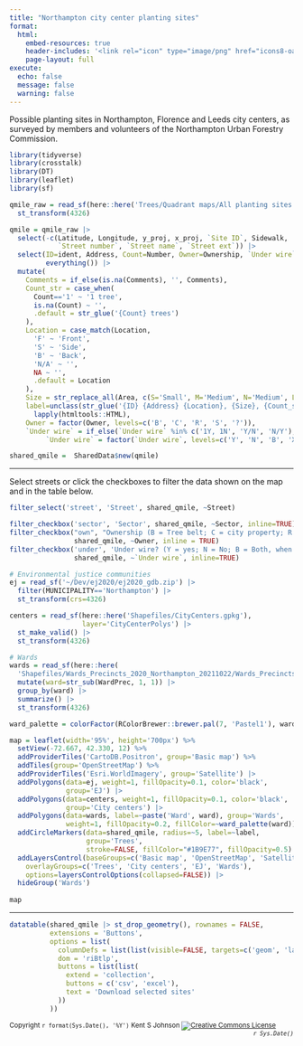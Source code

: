 ```yaml
---
title: "Northampton city center planting sites"
format:
  html:
    embed-resources: true
    header-includes: '<link rel="icon" type="image/png" href="icons8-oak-tree-48.png">'
    page-layout: full
execute:
  echo: false
  message: false
  warning: false
---
```

<style>
.dataTables_info {
    padding-right: 20px;
}

/* Make the Street selector draw on top of the map's zoom control */
.selectize-dropdown {
    z-index: 2000;
}
</style>

Possible planting sites in Northampton, Florence and Leeds city centers,
as surveyed by members and volunteers of the 
Northampton Urban Forestry Commission.

```r
library(tidyverse)
library(crosstalk)
library(DT)
library(leaflet)
library(sf)
```

```r
qmile_raw = read_sf(here::here('Trees/Quadrant maps/All planting sites with data.gpkg')) |> 
  st_transform(4326)

qmile = qmile_raw |> 
  select(-c(Latitude, Longitude, y_proj, x_proj, `Site ID`, Sidewalk,
            `Street number`, `Street name`, `Street ext`)) |> 
  select(ID=ident, Address, Count=Number, Owner=Ownership, `Under wire`, Location, 
         everything()) |> 
  mutate(
    Comments = if_else(is.na(Comments), '', Comments),
    Count_str = case_when(
      Count=='1' ~ '1 tree',
      is.na(Count) ~ '',
      .default = str_glue('{Count} trees')
    ),
    Location = case_match(Location,
      'F' ~ 'Front',
      'S' ~ 'Side',
      'B' ~ 'Back',
      'N/A' ~ '',
      NA ~ '',
      .default = Location
    ),
    Size = str_replace_all(Area, c(S='Small', M='Medium', N='Medium', L='Large')),
    label=unclass(str_glue('{ID} {Address} {Location}, {Size}, {Count_str}<br>{Comments}')) |>
      lapply(htmltools::HTML),
    Owner = factor(Owner, levels=c('B', 'C', 'R', 'S', '?')),
    `Under wire` = if_else(`Under wire` %in% c('1Y, 1N', 'Y/N', 'N/Y'), 'B', `Under wire`),
         `Under wire` = factor(`Under wire`, levels=c('Y', 'N', 'B', 'X', '?')))

shared_qmile =  SharedData$new(qmile)
```

---

Select streets or click the checkboxes to filter the data shown on the map and in the table below.

```r
filter_select('street', 'Street', shared_qmile, ~Street)

filter_checkbox('sector', 'Sector', shared_qmile, ~Sector, inline=TRUE)
filter_checkbox("own", "Ownership (B = Tree belt; C = city property; R = ROW; S = Setback; ? = uncertain)", 
                shared_qmile, ~Owner, inline = TRUE)
filter_checkbox('under', 'Under wire? (Y = yes; N = No; B = Both, when > 1 tree; X = next to)', 
                shared_qmile, ~`Under wire`, inline=TRUE)

# Environmental justice communities
ej = read_sf('~/Dev/ej2020/ej2020_gdb.zip') |> 
  filter(MUNICIPALITY=='Northampton') |> 
  st_transform(crs=4326)

centers = read_sf(here::here('Shapefiles/CityCenters.gpkg'), 
                  layer='CityCenterPolys') |> 
  st_make_valid() |> 
  st_transform(4326)

# Wards
wards = read_sf(here::here(
  'Shapefiles/Wards_Precincts_2020_Northampton_20211022/Wards_Precincts_2020_Northampton.shp')) |> 
  mutate(ward=str_sub(WardPrec, 1, 1)) |> 
  group_by(ward) |> 
  summarize() |> 
  st_transform(4326)

ward_palette = colorFactor(RColorBrewer::brewer.pal(7, 'Pastel1'), wards$ward)

map = leaflet(width='95%', height='700px') %>% 
  setView(-72.667, 42.330, 12) %>% 
  addProviderTiles('CartoDB.Positron', group='Basic map') %>% 
  addTiles(group='OpenStreetMap') %>% 
  addProviderTiles('Esri.WorldImagery', group='Satellite') |> 
  addPolygons(data=ej, weight=1, fillOpacity=0.1, color='black',
              group='EJ') |> 
  addPolygons(data=centers, weight=1, fillOpacity=0.1, color='black',
              group='City centers') |> 
  addPolygons(data=wards, label=~paste('Ward', ward), group='Wards',
              weight=1, fillOpacity=0.2, fillColor=~ward_palette(ward)) |> 
  addCircleMarkers(data=shared_qmile, radius=~5, label=~label,
                   group='Trees',
                   stroke=FALSE, fillColor="#1B9E77", fillOpacity=0.5) |> 
  addLayersControl(baseGroups=c('Basic map', 'OpenStreetMap', 'Satellite'),
    overlayGroups=c('Trees', 'City centers', 'EJ', 'Wards'),
    options=layersControlOptions(collapsed=FALSE)) |> 
  hideGroup('Wards')
  
map
```

---

```r
datatable(shared_qmile |> st_drop_geometry(), rownames = FALSE,
          extensions = 'Buttons', 
          options = list(
            columnDefs = list(list(visible=FALSE, targets=c('geom', 'label'))),
            dom = 'riBtlp',
            buttons = list(list(
              extend = 'collection',
              buttons = c('csv', 'excel'),
              text = 'Download selected sites'
            ))
          ))
```

<small>Copyright `r format(Sys.Date(), '%Y')` Kent S Johnson
<a rel="license" href="http://creativecommons.org/licenses/by-nc-sa/4.0/">
  <img alt="Creative Commons License" style="border-width:0;vertical-align:middle;display:inline" 
  src="https://i.creativecommons.org/l/by-nc-sa/4.0/80x15.png" target="_blank"/></a>
  <span style='float:right;font-style: italic;'>`r Sys.Date()`</span></small>